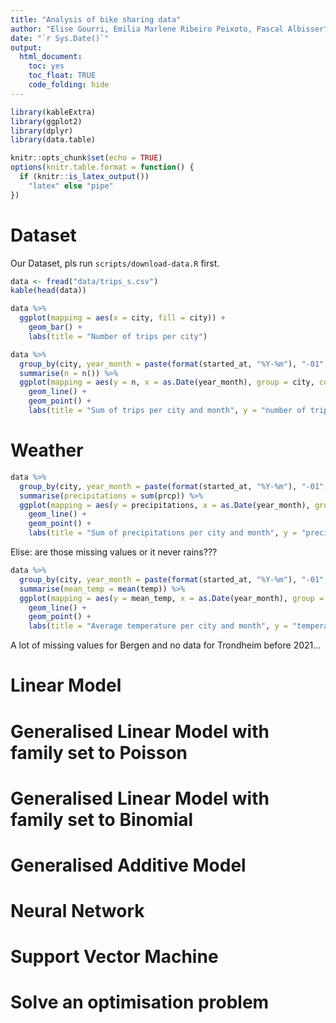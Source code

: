 ```yaml
---
title: "Analysis of bike sharing data"
author: "Elise Gourri, Emilia Marlene Ribeiro Peixoto, Pascal Albisser"
date: "`r Sys.Date()`"
output: 
  html_document:
    toc: yes
    toc_float: TRUE
    code_folding: hide
---
```


```r
library(kableExtra)
library(ggplot2)
library(dplyr)
library(data.table)
```

```r
knitr::opts_chunk$set(echo = TRUE)
options(knitr.table.format = function() {
  if (knitr::is_latex_output())
    "latex" else "pipe"
})
```

# Dataset

Our Dataset, pls run `scripts/download-data.R` first.

```r
data <- fread("data/trips_s.csv")
kable(head(data))
```


```r
data %>% 
  ggplot(mapping = aes(x = city, fill = city)) + 
    geom_bar() +
    labs(title = "Number of trips per city")
```


```r
data %>% 
  group_by(city, year_month = paste(format(started_at, "%Y-%m"), "-01", sep="")) %>% 
  summarise(n = n()) %>% 
  ggplot(mapping = aes(y = n, x = as.Date(year_month), group = city, colour = city)) + 
    geom_line() +
    geom_point() +
    labs(title = "Sum of trips per city and month", y = "number of trips", x = "")
```

# Weather

```r
data %>% 
  group_by(city, year_month = paste(format(started_at, "%Y-%m"), "-01", sep="")) %>% 
  summarise(precipitations = sum(prcp)) %>% 
  ggplot(mapping = aes(y = precipitations, x = as.Date(year_month), group = city, colour = city)) + 
    geom_line() +
    geom_point() +
    labs(title = "Sum of precipitations per city and month", y = "precipitations in mm", x = "")
```
Elise: are those missing values or it never rains???

```r
data %>% 
  group_by(city, year_month = paste(format(started_at, "%Y-%m"), "-01", sep="")) %>% 
  summarise(mean_temp = mean(temp)) %>% 
  ggplot(mapping = aes(y = mean_temp, x = as.Date(year_month), group = city, colour = city)) + 
    geom_line() +
    geom_point() +
    labs(title = "Average temperature per city and month", y = "temperature in °C", x = "")
```
A lot of missing values for Bergen and no data for Trondheim before 2021...

# Linear Model

# Generalised Linear Model with family set to Poisson

# Generalised Linear Model with family set to Binomial

# Generalised Additive Model

# Neural Network

# Support Vector Machine

# Solve an optimisation problem
